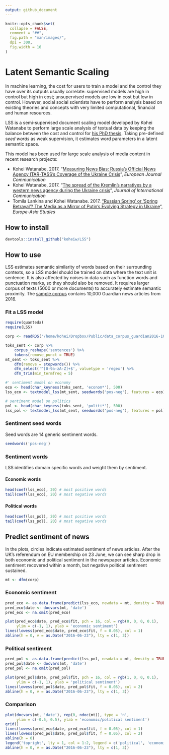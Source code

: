 ```yaml
---
output: github_document
---
```


```r
knitr::opts_chunk$set(
  collapse = FALSE,
  comment = "##",
  fig.path = "man/images/",
  dpi = 300,
  fig.width = 10
)
```

# Latent Semantic Scaling

In machine learning, the cost for users to train a model and the control they have over its outputs usually correlate: supervised models are high in control but high in cost; unsupervised models are low in cost but low in control. However, social social scientists have to perform analysis based on existing theories and concepts with very limited computational, financial and human resources.

LSS is a semi-supervised document scaling model developed by Kohei Watanabe to perform large scale analysis of textual data by keeping the balance between the cost and control for [his PhD thesis](http://etheses.lse.ac.uk/3658/). Taking pre-defined *seed words* as weak supervision, it estimates word parameters in a latent semantic space. 

This model has been used for large scale analysis of media content in recent research projects:

* Kohei Watanabe, 2017. "[Measuring News Bias: Russia’s Official News Agency ITAR-TASS’s Coverage of the Ukraine Crisis](http://journals.sagepub.com/eprint/TBc9miIc89njZvY3gyAt/full)", *European Journal Communication*
* Kohei Watanabe, 2017. "[The spread of the Kremlin’s narratives by a western news agency during the Ukraine crisis](http://www.tandfonline.com/eprint/h2IHsz2YKce6uJeeCmcd/full)", *Journal of International Communication*
* Tomila Lankina and Kohei Watanabe. 2017. ["Russian Spring’ or ‘Spring Betrayal’? The Media as a Mirror of Putin’s Evolving Strategy in Ukraine](http://www.tandfonline.com/eprint/tWik7KDfsZv8C2KeNkI5/full)", *Europe-Asia Studies*


## How to install

```r
devtools::install_github("koheiw/LSS")
```

## How to use

LSS estimates semantic similarity of words based on their surrounding contexts, so a LSS model should be trained on data where the text unit is sentence. It is also affected by noises in data such as function words and punctuation marks, so they should also be removed. It requires larger corpus of texts (5000 or more documents) to accurately estimate semantic proximity. The [sample corpus](https://www.dropbox.com/s/kfhdoifes7z7t6j/data_corpus_guardian2016-10k.RDS?dl=1) contains 10,000 Guardian news articles from 2016.

### Fit a LSS model

```r
require(quanteda)
require(LSS)
```

```r
corp <- readRDS('/home/kohei/Dropbox/Public/data_corpus_guardian2016-10k.rds')

toks_sent <- corp %>% 
    corpus_reshape('sentences') %>% 
    tokens(remove_punct = TRUE)
mt_sent <- toks_sent %>% 
    dfm(remove = stopwords()) %>% 
    dfm_select('^[0-9a-zA-Z]+$', valuetype = 'regex') %>% 
    dfm_trim(min_termfreq = 5)

#' sentiment model on economy
eco <- head(char_keyness(toks_sent, 'econom*'), 500)
lss_eco <- textmodel_lss(mt_sent, seedwords('pos-neg'), features = eco)

# sentiment model on politics
pol <- head(char_keyness(toks_sent, 'politi*'), 500)
lss_pol <- textmodel_lss(mt_sent, seedwords('pos-neg'), features = pol)

```

### Sentiment seed words

Seed words are 14 generic sentiment words.

```r
seedwords('pos-neg')
```

### Sentiment words

LSS identifies domain specific words and weight them by sentiment.

#### Economic words

```r
head(coef(lss_eco), 20) # most positive words
tail(coef(lss_eco), 20) # most negative words

```

#### Political words

```r
head(coef(lss_pol), 20) # most positive words
tail(coef(lss_pol), 20) # most negative words
```

## Predict sentiment of news

In the plots, circles indicate estimated sentiment of news articles. After the UK's referendum on EU membership on 23 June, we can see sharp drop in both economic and political sentiment in the newspaper articles. Economic sentiment recovered within a month, but negative political sentiment sustained.

```r
mt <- dfm(corp)
```

### Economic sentiment

```r
pred_eco <- as.data.frame(predict(lss_eco, newdata = mt, density = TRUE))
pred_eco$date <- docvars(mt, 'date')
pred_eco <- na.omit(pred_eco)

plot(pred_eco$date, pred_eco$fit, pch = 16, col = rgb(0, 0, 0, 0.1),
     ylim = c(-1, 1), ylab = 'economic sentiment')
lines(lowess(pred_eco$date, pred_eco$fit, f = 0.05), col = 1)
abline(h = 0, v = as.Date("2016-06-23"), lty = c(1, 3))
```


### Political sentiment

```r
pred_pol <- as.data.frame(predict(lss_pol, newdata = mt, density = TRUE))
pred_pol$date <- docvars(mt, 'date')
pred_pol <- na.omit(pred_pol)

plot(pred_pol$date, pred_pol$fit, pch = 16, col = rgb(1, 0, 0, 0.1),
     ylim = c(-1, 1), ylab = 'political sentiment')
lines(lowess(pred_pol$date, pred_pol$fit, f = 0.05), col = 2)
abline(h = 0, v = as.Date("2016-06-23"), lty = c(1, 3))
```

### Comparison

```r
plot(docvars(mt, 'date'), rep(0, ndoc(mt)), type = 'n',
     ylim = c(-0.5, 0.5), ylab = 'economic/political sentiment')
grid()
lines(lowess(pred_eco$date, pred_eco$fit, f = 0.05), col = 1)
lines(lowess(pred_pol$date, pred_pol$fit, f = 0.05), col = 2)
abline(h = 0)
legend('topright', lty = 1, col = 1:2, legend = c('political', 'economic'))
abline(h = 0, v = as.Date("2016-06-23"), lty = c(1, 3))
```


